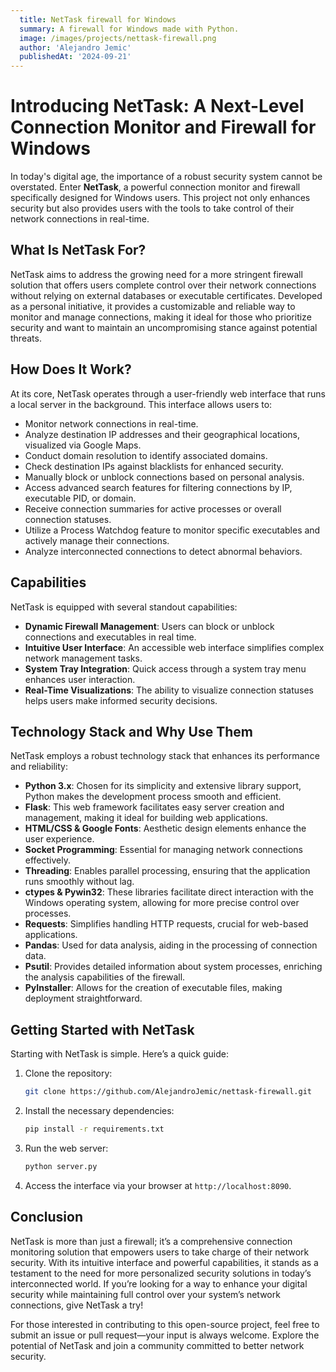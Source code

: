 ```yaml
---
  title: NetTask firewall for Windows
  summary: A firewall for Windows made with Python.
  image: /images/projects/nettask-firewall.png
  author: 'Alejandro Jemic'
  publishedAt: '2024-09-21'
---
```


# Introducing NetTask: A Next-Level Connection Monitor and Firewall for Windows

In today's digital age, the importance of a robust security system cannot be overstated. Enter **NetTask**, a powerful connection monitor and firewall specifically designed for Windows users. This project not only enhances security but also provides users with the tools to take control of their network connections in real-time.

## What Is NetTask For?

NetTask aims to address the growing need for a more stringent firewall solution that offers users complete control over their network connections without relying on external databases or executable certificates. Developed as a personal initiative, it provides a customizable and reliable way to monitor and manage connections, making it ideal for those who prioritize security and want to maintain an uncompromising stance against potential threats.

## How Does It Work?

At its core, NetTask operates through a user-friendly web interface that runs a local server in the background. This interface allows users to:

- Monitor network connections in real-time.
- Analyze destination IP addresses and their geographical locations, visualized via Google Maps.
- Conduct domain resolution to identify associated domains.
- Check destination IPs against blacklists for enhanced security.
- Manually block or unblock connections based on personal analysis.
- Access advanced search features for filtering connections by IP, executable PID, or domain.
- Receive connection summaries for active processes or overall connection statuses.
- Utilize a Process Watchdog feature to monitor specific executables and actively manage their connections.
- Analyze interconnected connections to detect abnormal behaviors.

## Capabilities

NetTask is equipped with several standout capabilities:

- **Dynamic Firewall Management**: Users can block or unblock connections and executables in real time.
- **Intuitive User Interface**: An accessible web interface simplifies complex network management tasks.
- **System Tray Integration**: Quick access through a system tray menu enhances user interaction.
- **Real-Time Visualizations**: The ability to visualize connection statuses helps users make informed security decisions.

## Technology Stack and Why Use Them

NetTask employs a robust technology stack that enhances its performance and reliability:

- **Python 3.x**: Chosen for its simplicity and extensive library support, Python makes the development process smooth and efficient.
- **Flask**: This web framework facilitates easy server creation and management, making it ideal for building web applications.
- **HTML/CSS & Google Fonts**: Aesthetic design elements enhance the user experience.
- **Socket Programming**: Essential for managing network connections effectively.
- **Threading**: Enables parallel processing, ensuring that the application runs smoothly without lag.
- **ctypes & Pywin32**: These libraries facilitate direct interaction with the Windows operating system, allowing for more precise control over processes.
- **Requests**: Simplifies handling HTTP requests, crucial for web-based applications.
- **Pandas**: Used for data analysis, aiding in the processing of connection data.
- **Psutil**: Provides detailed information about system processes, enriching the analysis capabilities of the firewall.
- **PyInstaller**: Allows for the creation of executable files, making deployment straightforward.

## Getting Started with NetTask

Starting with NetTask is simple. Here’s a quick guide:

1. Clone the repository:
   ```bash
   git clone https://github.com/AlejandroJemic/nettask-firewall.git
   ```
2. Install the necessary dependencies:
   ```bash
   pip install -r requirements.txt
   ```
3. Run the web server:
   ```bash
   python server.py
   ```
4. Access the interface via your browser at `http://localhost:8090`.

## Conclusion

NetTask is more than just a firewall; it’s a comprehensive connection monitoring solution that empowers users to take charge of their network security. With its intuitive interface and powerful capabilities, it stands as a testament to the need for more personalized security solutions in today’s interconnected world. If you’re looking for a way to enhance your digital security while maintaining full control over your system’s network connections, give NetTask a try! 

For those interested in contributing to this open-source project, feel free to submit an issue or pull request—your input is always welcome. Explore the potential of NetTask and join a community committed to better network security.